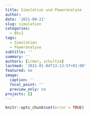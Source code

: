 ```yaml
---
title: Simulation und Poweranalyse
author: 
date: '2021-09-21'
slug: simulation
categories:
  - BSc2
tags:
  - Simulation
  - Poweranalyse
subtitle: ''
summary: ''
authors: [irmer, schultze]
lastmod: '2021-01-04T13:13:57+01:00'
featured: no
image:
  caption: ''
  focal_point: ''
  preview_only: no
projects: []
---
```


```r
knitr::opts_chunk$set(error = TRUE)
```


